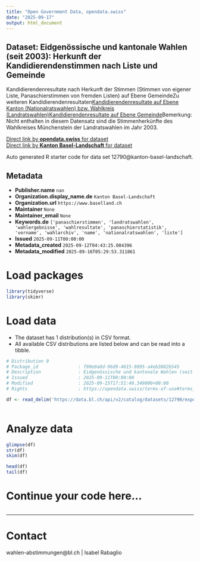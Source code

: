 ```yaml
---
title: "Open Government Data, opendata.swiss"
date: "2025-09-17"
output: html_document
---
```


## Dataset: Eidgenössische und kantonale Wahlen (seit 2003): Herkunft der Kandidierendenstimmen nach Liste und Gemeinde

Kandidierendenresultate nach Herkunft der Stimmen (Stimmen von eigener Liste, Panaschierstimmen von fremden Listen) auf Ebene GemeindeZu weiteren Kandidierendenresultaten[Kandidierendenresultate auf Ebene Kanton (Nationalratswahlen) bzw. Wahlkreis (Landratswahlen)](https://data.bl.ch/explore/dataset/12770)[Kandidierendenresultate auf Ebene Gemeinde](https://data.bl.ch/explore/dataset/12780)Bemerkung: Nicht enthalten in diesem Datensatz sind die Stimmenherkünfte des Wahlkreises Münchenstein der Landratswahlen im Jahr 2003.

[Direct link by **opendata.swiss** for dataset](https://opendata.swiss/de/dataset/eidgenossische-und-kantonale-wahlen-seit-2003-herkunft-der-kandidierendenstimmen-nach-liste-und)<br>
[Direct link by **Kanton Basel-Landschaft** for dataset](https://data.bl.ch/explore/dataset/12790/)

Auto generated R starter code for data set 12790@kanton-basel-landschaft.

## Metadata

- **Publisher.name** `nan`
- **Organization.display_name.de** `Kanton Basel-Landschaft`
- **Organization.url** `https://www.baselland.ch`
- **Maintainer** `None`
- **Maintainer_email** `None`
- **Keywords.de** `['panaschierstimmen', 'landratswahlen', 'wahlergebnisse', 'wahlresultate', 'panaschierstatistik', 'vorname', 'wahlarchiv', 'name', 'nationalratswahlen', 'liste']`
- **Issued** `2025-09-11T00:00:00`
- **Metadata_created** `2025-09-12T04:43:25.084396`
- **Metadata_modified** `2025-09-16T05:29:53.311861`


# Load packages

```r

library(tidyverse)
library(skimr)

```

# Load data

-   The dataset has 1 distribution(s) in CSV format.
-   All available CSV distributions are listed below and can be read into a tibble.

```r

# Distribution 0
# Package_id               : f90e0a0d-96d9-4615-9895-a4eb3882b545
# Description              : Eidgenössische und kantonale Wahlen (seit 2003): Herkunft der Kandidierendenstimmen nach Liste und Gemeinde (csv)
# Issued                   : 2025-09-11T00:00:00
# Modified                 : 2025-09-15T17:51:40.349000+00:00
# Rights                   : https://opendata.swiss/terms-of-use#terms_by

df <- read_delim('https://data.bl.ch/api/v2/catalog/datasets/12790/exports/csv?use_labels=true')



```

# Analyze data

```r

glimpse(df)
str(df)
skim(df)

head(df)
tail(df)

```

# Continue your code here...

```r

```

------------------------------------------------------------------------

# Contact

wahlen-abstimmungen@bl.ch | Isabel Rabaglio
